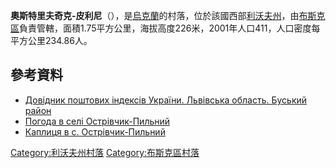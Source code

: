 {{coord|49|53|41|N|24|43|33|E|scale:100000|display=title}}

'''奧斯特里夫奇克-皮利尼'''（{{lang-uk|Острівчик-Пильний}}），是[[烏克蘭|烏克蘭]]的村落，位於該國西部[[利沃夫州|利沃夫州]]，由[[布斯克區|布斯克區]]負責管轄，面積1.75平方公里，海拔高度226米，2001年人口411，人口密度每平方公里234.86人。

==參考資料==
*[http://www.uaidx.com/13/286/index Довідник поштових індексів України. Львівська область. Буський район]{{Wayback|url=http://www.uaidx.com/13/286/index |date=20160909184638 }}
* [http://weather.in.ua/ua/l'vovskaja/19273 Погода в селі Острівчик-Пильний] {{Wayback|url=http://weather.in.ua/ua/l'vovskaja/19273 |date=20160305103846 }}
* [http://koscioly.livejournal.com/18724.html Каплиця в с. Острівчик-Пильний] {{Wayback|url=http://koscioly.livejournal.com/18724.html |date=20170910084624 }}

{{DEFAULTSORT:Острівчик-Пильний}}
[[Category:利沃夫州村落|Category:利沃夫州村落]]
[[Category:布斯克區村落|Category:布斯克區村落]]


{{Lviv-geo-stub}}